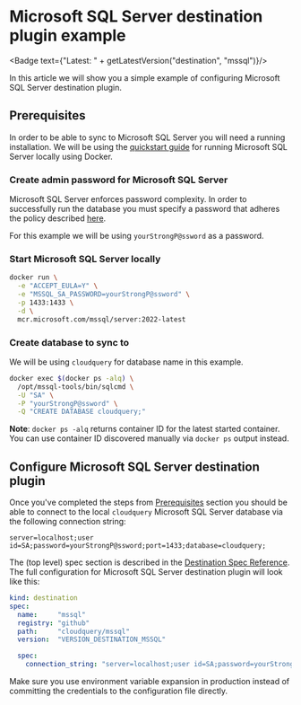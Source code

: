 # Microsoft SQL Server destination plugin example


<Badge text={"Latest: " + getLatestVersion("destination", "mssql")}/>

In this article we will show you a simple example of configuring Microsoft SQL Server destination plugin.

## Prerequisites

In order to be able to sync to Microsoft SQL Server you will need a running installation.
We will be using the [quickstart guide](https://learn.microsoft.com/en-us/sql/linux/quickstart-install-connect-docker)
for running Microsoft SQL Server locally using Docker.

### Create admin password for Microsoft SQL Server

Microsoft SQL Server enforces password complexity.
In order to successfully run the database you must specify a password that adheres the policy described
[here](https://learn.microsoft.com/en-us/sql/relational-databases/security/password-policy).

For this example we will be using `yourStrongP@ssword` as a password.

### Start Microsoft SQL Server locally

```sh copy
docker run \
  -e "ACCEPT_EULA=Y" \
  -e "MSSQL_SA_PASSWORD=yourStrongP@ssword" \
  -p 1433:1433 \
  -d \
  mcr.microsoft.com/mssql/server:2022-latest
```

### Create database to sync to

We will be using `cloudquery` for database name in this example.

```sh copy
docker exec $(docker ps -alq) \
  /opt/mssql-tools/bin/sqlcmd \
  -U "SA" \
  -P "yourStrongP@ssword" \
  -Q "CREATE DATABASE cloudquery;"
```

**Note**: `docker ps -alq` returns container ID for the latest started container.
You can use container ID discovered manually via `docker ps` output instead.

## Configure Microsoft SQL Server destination plugin

Once you've completed the steps from [Prerequisites](#prerequisites) section
you should be able to connect to the local `cloudquery` Microsoft SQL Server database
via the following connection string:

```text copy
server=localhost;user id=SA;password=yourStrongP@ssword;port=1433;database=cloudquery;
```

The (top level) spec section is described in the [Destination Spec Reference](/docs/reference/destination-spec).
The full configuration for Microsoft SQL Server destination plugin will look like this:

```yaml copy
kind: destination
spec:
  name:     "mssql"
  registry: "github"
  path:     "cloudquery/mssql"
  version:  "VERSION_DESTINATION_MSSQL"

  spec:
    connection_string: "server=localhost;user id=SA;password=yourStrongP@ssword;port=1433;database=cloudquery;"
```

<Callout type="info">
Make sure you use environment variable expansion in production instead of committing the credentials to the configuration file directly.
</Callout>
